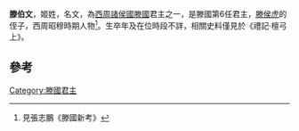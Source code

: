 {{Unreference|time=2013-11-9}}
{{Expand|time=2013-11-9}}
'''滕伯文'''，姬姓，名文，為[[西周|西周]][[諸侯國|諸侯國]][[滕國|滕國]]君主之一，是滕國第6任君主，[[滕侯虎|滕侯虎]]的侄子，西周昭穆時期人物<ref>見張志鵬《滕國新考》</ref>。生卒年及在位時段不詳，相關史料僅見於《禮記·檀弓上》。

{{start box}}
{{s-before|[[滕侯虎|滕侯虎]]不明}}
{{s-title|[[西周|西周]][[滕國|滕國]]君主|在位時間不詳}}
{{s-after|中約隔三世至[[滕仲|滕仲]]}}
{{end box}}
==參考==
<references/>
{{滕國君主}}
[[Category:滕國君主|Category:滕國君主]]